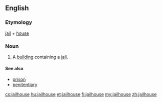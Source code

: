 ==English==

===Etymology===
[[jail]] + [[house]]

===Noun===
{{en-noun}}

# A [[building]] containing a [[jail]].

====See also====
* [[prison]]
* [[penitentiary]]

[[cs:jailhouse]]
[[hu:jailhouse]]
[[et:jailhouse]]
[[fi:jailhouse]]
[[my:jailhouse]]
[[zh:jailhouse]]